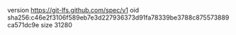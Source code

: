 version https://git-lfs.github.com/spec/v1
oid sha256:c46e2f3106f589eb7e3d227936373d91fa78339be3788c875573889ca571dc9e
size 31280
